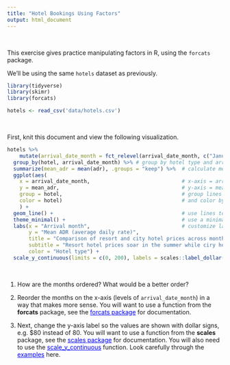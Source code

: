 ```yaml
---
title: "Hotel Bookings Using Factors"
output: html_document
---
```


<br>
 
This exercise gives practice manipulating factors in R, using the
`forcats` package.

We'll be using the same `hotels` dataset as previously.

```r
library(tidyverse)
library(skimr)
library(forcats)
```

```r
hotels <- read_csv('data/hotels.csv')
```

<br>


First, knit this document and view the following visualization. 

```r
hotels %>%
    mutate(arrival_date_month = fct_relevel(arrival_date_month, c("January", "February", "March", "April", "May", "June", "July", "September", "October", "November", "December"))) %>%
  group_by(hotel, arrival_date_month) %>% # group by hotel type and arrival month
  summarize(mean_adr = mean(adr), .groups = "keep") %>%  # calculate mean adr for each group
  ggplot(aes(
    x = arrival_date_month,                              # x-axis = arrival_date_month
    y = mean_adr,                                        # y-axis = mean_adr calculated above
    group = hotel,                                       # group lines by hotel type
    color = hotel)                                       # and color by hotel type
    ) +
  geom_line() +                                          # use lines to represent data
  theme_minimal() +                                      # use a minimal theme
  labs(x = "Arrival month",                              # customize labels
       y = "Mean ADR (average daily rate)",
       title = "Comparison of resort and city hotel prices across months",
       subtitle = "Resort hotel prices soar in the summer while ciry hotel prices remain relatively constant throughout the year",
       color = "Hotel type") +
  scale_y_continuous(limits = c(0, 200), labels = scales::label_dollar(prefix = "", suffix = "$"))
```

<br>



1. How are the months ordered? What would be a better order?

1. Reorder the months on the x-axis (levels of `arrival_date_month`) in a
way that makes more sense. You will want to use a function from the
**forcats** package, see the
<a href="https://forcats.tidyverse.org/reference/index.html" target="_blank" style="color: blue">forcats package</a>
for documentation.

1. Next, change the y-axis label so the values are shown with dollar
   signs, e.g. $80 instead of 80. You will want to use a function from
   the **scales** package, see the
   <a href="https://scales.r-lib.org/reference/index.html" target="_blank" style="color: blue">scales
   package</a>
   for documentation.  You will also need to use the <a 
   href="https://ggplot2.tidyverse.org/reference/scale_continuous.html" target="_blank" style="color:
   blue">scale_y_continuous</a> function.  Look carefully through the <a
   href="https://ggplot2-book.org/scales-position" target="_blank" style="color: blue">examples</a> here.



<br>


<br>


<br>


<br>


<br>


<br>


<br>


<br>


<br>


<br>

